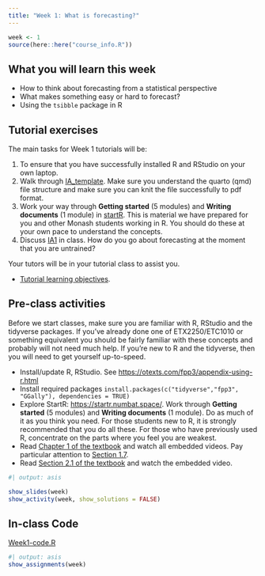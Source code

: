 ```yaml
---
title: "Week 1: What is forecasting?"
---
```


```r
week <- 1
source(here::here("course_info.R"))
```

## What you will learn this week

* How to think about forecasting from a statistical perspective
* What makes something easy or hard to forecast?
* Using the `tsibble` package in R

## Tutorial exercises

The main tasks for Week 1 tutorials will be:

1. To ensure that you have successfully installed R and RStudio on your own laptop.
2. Walk through [IA_template](../week1/IA_template.qmd.zip). Make sure you understand the quarto (qmd) file structure and make sure you can knit the file successfully to pdf format.
3. Work your way through **Getting started** (5 modules) and **Writing documents** (1 module) in [startR](startr.numbat.space). This is material we have prepared for you and other Monash students working in R. You should do these at your own pace to understand the concepts.
4. Discuss [IA1](https://bf.numbat.space/assignments/A1.html) in class. How do you go about forecasting at the moment that you are untrained? 

Your tutors will be in your tutorial class to assist you. 

- [Tutorial learning objectives](tute-lo.qmd).

## Pre-class activities

Before we start classes, make sure you are familiar with R, RStudio and the tidyverse packages. If you've already done one of ETX2250/ETC1010 or something equivalent you should be fairly familiar with these concepts and probably will not need much help. If you're new to R and the tidyverse, then you will need to get yourself up-to-speed. 

-   Install/update R, RStudio. See [https://otexts.com/fpp3/appendix-using-r.html](https://otexts.com/fpp3/appendix-using-r.html)
-   Install required packages `install.packages(c("tidyverse","fpp3", "GGally"), dependencies = TRUE)`
-   Explore StartR: [https://startr.numbat.space/](https://startr.numbat.space/). Work through **Getting started** (5 modules) and **Writing documents** (1 module). Do as much of it as you think you need. For those students new to R, it is strongly recommended that you do all these. For those who have previously used R, concentrate on the parts where you feel you are weakest.
-    Read [Chapter 1 of the textbook](http://OTexts.com/fpp3/intro.html) and watch all embedded videos. Pay particular attention to [Section 1.7](https://otexts.com/fpp3/perspective.html).
-   Read [Section 2.1 of the textbook](https://otexts.com/fpp3/tsibbles.html#tsibbles) and watch the embedded video.


```r
#| output: asis

show_slides(week)
show_activity(week, show_solutions = FALSE)
```

## In-class Code

::: {.callout appearance="minimal"}
<i class="bi bi-download"></i> [Week1-code.R](Week1-code.R){download="Week1-code.R"}
:::


<!-- [**Check your understanding quiz**](https://learning.monash.edu/mod/quiz/view.php?id=2327331) -->

```r
#| output: asis
show_assignments(week)
```
